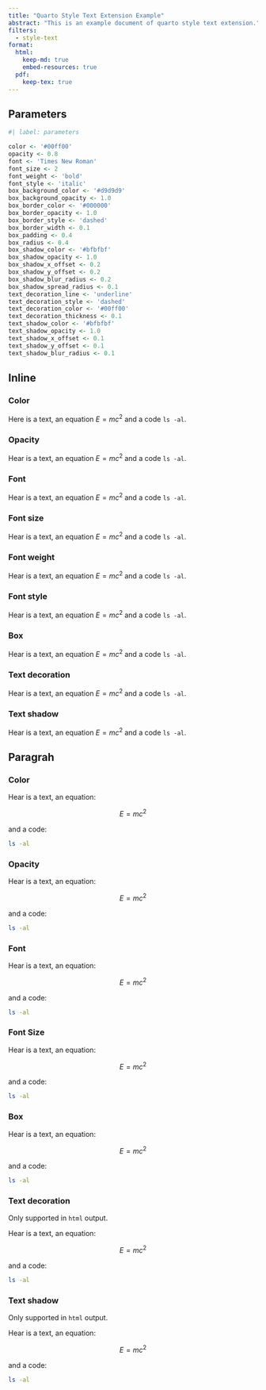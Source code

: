 ```yaml
---
title: "Quarto Style Text Extension Example"
abstract: "This is an example document of quarto style text extension."
filters:
  - style-text
format:
  html:
    keep-md: true
    embed-resources: true
  pdf:
    keep-tex: true
---
```


## Parameters

```r
#| label: parameters

color <- '#00ff00'
opacity <- 0.8
font <- 'Times New Roman'
font_size <- 2
font_weight <- 'bold'
font_style <- 'italic'
box_background_color <- '#d9d9d9'
box_background_opacity <- 1.0
box_border_color <- '#000000'
box_border_opacity <- 1.0
box_border_style <- 'dashed'
box_border_width <- 0.1
box_padding <- 0.4
box_radius <- 0.4
box_shadow_color <- '#bfbfbf'
box_shadow_opacity <- 1.0
box_shadow_x_offset <- 0.2
box_shadow_y_offset <- 0.2
box_shadow_blur_radius <- 0.2
box_shadow_spread_radius <- 0.1
text_decoration_line <- 'underline'
text_decoration_style <- 'dashed'
text_decoration_color <- '#00ff00'
text_decoration_thickness <- 0.1
text_shadow_color <- '#bfbfbf'
text_shadow_opacity <- 1.0
text_shadow_x_offset <- 0.1
text_shadow_y_offset <- 0.1
text_shadow_blur_radius <- 0.1
```

## Inline

### Color

Here is [a text]{.style-text color="`{r} color`"}, [an equation $E = m c^2$]{.style-text color="`{r} color`"} and [a code `ls -al`]{.style-text color="`{r} color`"}.

### Opacity

Hear is [a text]{.style-text opacity="`{r} opacity`"}, [an equation $E = m c^2$]{.style-text opacity="`{r} opacity`"} and [a code `ls -al`]{.style-text opacity="`{r} opacity`"}.

### Font

Hear is [a text]{.style-text font="`{r} font`"}, [an equation $E = m c^2$]{.style-text font="`{r} font`"} and [a code `ls -al`]{.style-text font="`{r} font`"}.

### Font size

Hear is [a text]{.style-text font-size="`{r} font_size`"}, [an equation $E = m c^2$]{.style-text font-size="`{r} font_size`"} and [a code `ls -al`]{.style-text font-size="`{r} font_size`"}.

### Font weight

Hear is [a text]{.style-text font-weight="`{r} font_weight`"}, [an equation $E = m c^2$]{.style-text font-weight="`{r} font_weight`"} and [a code `ls -al`]{.style-text font-weight="`{r} font_weight`"}.

### Font style

Hear is [a text]{.style-text font-style="`{r} font_style`"}, [an equation $E = m c^2$]{.style-text font-style="`{r} font_style`"} and [a code `ls -al`]{.style-text font-style="`{r} font_style`"}.

### Box

Hear is [a text]{.style-text  box-background-color="`{r} box_background_color`" box-background-opacity="`{r} box_background_opacity`" box-border-color="`{r} box_border_color`"box-border-opacity="`{r} box_border_opacity`" box-border-style="`{r} box_border_style`" box-border-width="`{r} box_border_width`" box-padding="`{r} box_padding`" box-radius="`{r} box_radius`" box-shadow-color="`{r} box_shadow_color`" box-shadow-opacity="`{r} box_shadow_opacity`" box-shadow-x-offset="`{r} box_shadow_x_offset`" box-shadow-y-offset="`{r} box_shadow_y_offset`" box-shadow-blur-radius="`{r} box_shadow_blur_radius`" box-shadow-spread-radius="`{r} box_shadow_spread_radius`"}, [an equation $E = m c^2$]{.style-text  box-background-color="`{r} box_background_color`" box-background-opacity="`{r} box_background_opacity`" box-border-color="`{r} box_border_color`"box-border-opacity="`{r} box_border_opacity`" box-border-style="`{r} box_border_style`" box-border-width="`{r} box_border_width`" box-padding="`{r} box_padding`" box-radius="`{r} box_radius`" box-shadow-color="`{r} box_shadow_color`" box-shadow-opacity="`{r} box_shadow_opacity`" box-shadow-x-offset="`{r} box_shadow_x_offset`" box-shadow-y-offset="`{r} box_shadow_y_offset`" box-shadow-blur-radius="`{r} box_shadow_blur_radius`" box-shadow-spread-radius="`{r} box_shadow_spread_radius`"} and [a code `ls -al`]{.style-text  box-background-color="`{r} box_background_color`" box-background-opacity="`{r} box_background_opacity`" box-border-color="`{r} box_border_color`"box-border-opacity="`{r} box_border_opacity`" box-border-style="`{r} box_border_style`" box-border-width="`{r} box_border_width`" box-padding="`{r} box_padding`" box-radius="`{r} box_radius`" box-shadow-color="`{r} box_shadow_color`" box-shadow-opacity="`{r} box_shadow_opacity`" box-shadow-x-offset="`{r} box_shadow_x_offset`" box-shadow-y-offset="`{r} box_shadow_y_offset`" box-shadow-blur-radius="`{r} box_shadow_blur_radius`" box-shadow-spread-radius="`{r} box_shadow_spread_radius`"}.

### Text decoration

Hear is [a text]{.style-text text-decoration-line="`{r} text_decoration_line`" text-decoration-style="`{r} text_decoration_style`" text-decoration-color="`{r} text_decoration_color`" text-decoration-thickness="`{r} text_decoration_thickness`"}, [an equation $E = m c^2$]{.style-text text-decoration-line="`{r} text_decoration_line`" text-decoration-style="`{r} text_decoration_style`" text-decoration-color="`{r} text_decoration_color`" text-decoration-thickness="`{r} text_decoration_thickness`"} and [a code `ls -al`]{.style-text text-decoration-line="`{r} text_decoration_line`" text-decoration-style="`{r} text_decoration_style`" text-decoration-color="`{r} text_decoration_color`" text-decoration-thickness="`{r} text_decoration_thickness`"}.

### Text shadow

Hear is [a text]{.style-text text-shadow-color="`{r} text_shadow_color`" text-shadow-opacity="`{r} text_shadow_opacity`" text-shadow-x-offset="`{r} text_shadow_x_offset`" text-shadow-y-offset="`{r} text_shadow_y_offset`" text-shadow-blur-radius="`{r} text_shadow_blur_radius`"}, [an equation $E = m c^2$]{.style-text text-shadow-color="`{r} text_shadow_color`" text-shadow-opacity="`{r} text_shadow_opacity`" text-shadow-x-offset="`{r} text_shadow_x_offset`" text-shadow-y-offset="`{r} text_shadow_y_offset`" text-shadow-blur-radius="`{r} text_shadow_blur_radius`"} and [a code `ls -al`]{.style-text text-shadow-color="`{r} text_shadow_color`" text-shadow-opacity="`{r} text_shadow_opacity`" text-shadow-x-offset="`{r} text_shadow_x_offset`" text-shadow-y-offset="`{r} text_shadow_y_offset`" text-shadow-blur-radius="`{r} text_shadow_blur_radius`"}.

## Paragrah

### Color

::: {.style-text color="`{r} color`"}
Hear is a text, an equation:

$$E = m c^2$$

and a code:

```bash
ls -al
```
:::

### Opacity

::: {.style-text opacity="`{r} opacity`"}
Hear is a text, an equation:

$$E = m c^2$$

and a code:

```bash
ls -al
```
:::

### Font

::: {.style-text font="`{r} font`"}
Hear is a text, an equation:

$$E = m c^2$$

and a code:

```bash
ls -al
```
:::

### Font Size

::: {.style-text font-size="`{r} font_size`"}
Hear is a text, an equation:

$$E = m c^2$$

and a code:

```bash
ls -al
```
:::

### Box

::: {.style-text box-background-color="`{r} box_background_color`" box-background-opacity="`{r} box_background_opacity`" box-border-color="`{r} box_border_color`"box-border-opacity="`{r} box_border_opacity`" box-border-style="`{r} box_border_style`" box-border-width="`{r} box_border_width`" box-padding="`{r} box_padding`" box-radius="`{r} box_radius`" box-shadow-color="`{r} box_shadow_color`" box-shadow-opacity="`{r} box_shadow_opacity`" box-shadow-x-offset="`{r} box_shadow_x_offset`" box-shadow-y-offset="`{r} box_shadow_y_offset`" box-shadow-blur-radius="`{r} box_shadow_blur_radius`" box-shadow-spread-radius="`{r} box_shadow_spread_radius`"}
Hear is a text, an equation:

$$E = m c^2$$

and a code:

```bash
ls -al
```
:::

### Text decoration

Only supported in `html` output.

::: {.content-visible when-format="html"}
::: {.style-text text-decoration-line="`{r} text_decoration_line`" text-decoration-style="`{r} text_decoration_style`" text-decoration-color="`{r} text_decoration_color`" text-decoration-thickness="`{r} text_decoration_thickness`"}
Hear is a text, an equation:

$$E = m c^2$$

and a code:

```bash
ls -al
```
:::
:::

### Text shadow

Only supported in `html` output.

::: {.content-visible when-format="html"}
::: {.style-text text-shadow-color="`{r} text_shadow_color`" text-shadow-opacity="`{r} text_shadow_opacity`" text-shadow-x-offset="`{r} text_shadow_x_offset`" text-shadow-y-offset="`{r} text_shadow_y_offset`" text-shadow-blur-radius="`{r} text_shadow_blur_radius`"}
Hear is a text, an equation:

$$E = m c^2$$

and a code:

```bash
ls -al
```
:::
:::
